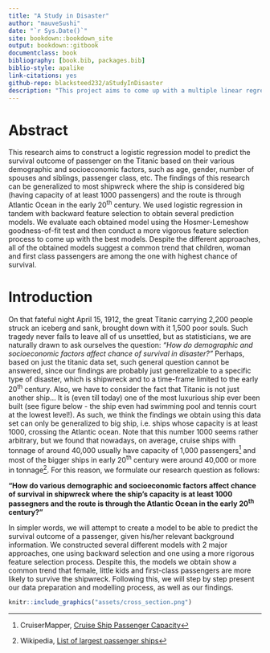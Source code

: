 ```yaml
--- 
title: "A Study in Disaster"
author: "mauveSushi"
date: "`r Sys.Date()`"
site: bookdown::bookdown_site
output: bookdown::gitbook
documentclass: book
bibliography: [book.bib, packages.bib]
biblio-style: apalike
link-citations: yes
github-repo: blacksteed232/aStudyInDisaster
description: "This project aims to come up with a multiple linear regression model to predict the survival status of passengers on the Titanic."
---
```


# Abstract {-}

This research aims to construct a logistic regression model to predict the survival outcome of passenger on the Titanic based on their various demographic and socioeconomic factors, such as age, gender, number of spouses and siblings, passenger class, etc. The findings of this research can be generalized to most shipwreck where the ship is considered big (having capacity of at least 1000 passengers) and the route is through Atlantic Ocean in the early 20^th^ century. We used logistic regression in tandem with backward feature selection to obtain several prediction models. We evaluate each obtained model using the Hosmer-Lemeshow goodness-of-fit test and then conduct a more vigorous feature selection process to come up with the best models. Despite the different approaches, all of the obtained models suggest a common trend that children, woman and first class passengers are among the one with highest chance of survival.


# Introduction {-}

On that fateful night April 15, 1912, the great Titanic carrying 2,200 people struck an iceberg and sank, brought down with it 1,500 poor souls. Such tragedy never fails to leave all of us unsettled, but as statisticians, we are naturally drawn to ask ourselves the question: *"How do demographic and socioeconomic factors affect chance of survival in disaster?"* Perhaps, based on just the titanic data set, such general question cannot be answered, since our findings are probably just generelizable to a specific type of disaster, which is shipwreck and to a time-frame limited to the early 20^th^ century. Also, we have to consider the fact that Titanic is not just another ship... It is (even till today) one of the most luxurious ship ever been built (see figure below - the ship even had swimming pool and tennis court at the lowest level!). As such, we think the findings we obtain using this data set can only be generalized to big ship, i.e. ships whose capacity is at least 1000, crossing the Atlantic ocean. Note that this number 1000 seems rather arbitrary, but we found that nowadays, on average, cruise ships with tonnage of around 40,000 usually have capacity of 1,000 passengers^[CruiserMapper, [Cruise Ship Passenger Capacity](http://www.cruisemapper.com/wiki/761-cruise-ship-passenger-capacity-ratings)] and most of the bigger ships in early 20^th^ century were around 40,000 or more in tonnage^[Wikipedia, [List of largest passenger ships](https://en.wikipedia.org/wiki/List_of_largest_passenger_ships)]. For this reason, we formulate our research question as follows: 

**"How do various demographic and socioeconomic factors affect chance of survival in shipwreck where the ship's capacity is at least 1000 passegners and the route is through the Atlantic Ocean in the early 20^th^ century?"**

In simpler words, we will attempt to create a model to be able to predict the survival outcome of a passenger, given his/her relevant background information. We constructed several different models with 2 major approaches, one using backward selection and one using a more rigorous feature selection process. Despite this, the models we obtain show a common trend that female, little kids and first-class passengers are more likely to survive the shipwreck. Following this, we will step by step present our data preparation and modelling process, as well as our findings.

```r
knitr::include_graphics("assets/cross_section.png")
```


